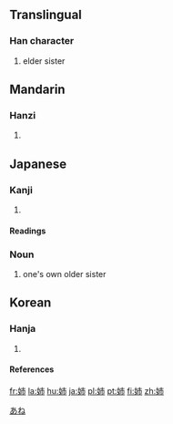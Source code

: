 {{see|姊}}

==Translingual==
===Han character===
{{Han char|rn=38|rad=女|as=05|sn=8|four=|canj=女十月 (VJB), 女卜中月 (VYLB)}}
# elder sister



==Mandarin==
===Hanzi===
{{cmn-hanzi|pin=[[zǐ]] (zi3)|wg=tzu<sup>3</sup>}}
# {{defn|Mandarin}}

==Japanese==
[[Category:1000_Japanese_basic_words|あね]]


===Kanji===
{{ja-kanji|grade=|rs=女05}}
# {{defn|Japanese}} 
====Readings====
{{ja-readings|on=[[し]] ([[shi]])|kun=[[あね]] ([[ane]])}}

===Noun===
{{janoun|あね|ane}}
# one's own older sister

==Korean==
===Hanja===
{{ko-hanja|hangeul=자|rv=ja|mr=cha}}
# {{defn|Korean}}
====References====
{{Han ref|kx=0258.140|dkj=06165|dj=0523.210|hdz=21029.160|uh=59C9|ud=22985}}

[[fr:姉]]
[[la:姉]]
[[hu:姉]]
[[ja:姉]]
[[pl:姉]]
[[pt:姉]]
[[fi:姉]]
[[zh:姉]]